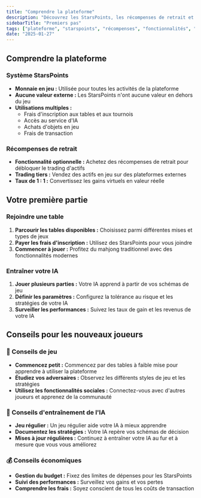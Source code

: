 ```yaml
---
title: "Comprendre la plateforme"
description: "Découvrez les StarsPoints, les récompenses de retrait et les fonctionnalités essentielles de la plateforme Mahjong Stars"
sidebarTitle: "Premiers pas"
tags: ["plateforme", "starspoints", "récompenses", "fonctionnalités", "aperçu"]
date: "2025-01-27"
---
```


## Comprendre la plateforme

### Système StarsPoints
- **Monnaie en jeu :** Utilisée pour toutes les activités de la plateforme
- **Aucune valeur externe :** Les StarsPoints n'ont aucune valeur en dehors du jeu
- **Utilisations multiples :**
  - Frais d'inscription aux tables et aux tournois
  - Accès au service d'IA
  - Achats d'objets en jeu
  - Frais de transaction

### Récompenses de retrait
- **Fonctionnalité optionnelle :** Achetez des récompenses de retrait pour débloquer le trading d'actifs
- **Trading tiers :** Vendez des actifs en jeu sur des plateformes externes
- **Taux de 1 : 1 :** Convertissez les gains virtuels en valeur réelle

## Votre première partie

### Rejoindre une table
1. **Parcourir les tables disponibles :** Choisissez parmi différentes mises et types de jeux
2. **Payer les frais d'inscription :** Utilisez des StarsPoints pour vous joindre
3. **Commencer à jouer :** Profitez du mahjong traditionnel avec des fonctionnalités modernes

### Entraîner votre IA
1. **Jouer plusieurs parties :** Votre IA apprend à partir de vos schémas de jeu
2. **Définir les paramètres :** Configurez la tolérance au risque et les stratégies de votre IA
3. **Surveiller les performances :** Suivez les taux de gain et les revenus de votre IA

## Conseils pour les nouveaux joueurs

### 🎯 Conseils de jeu
- **Commencez petit :** Commencez par des tables à faible mise pour apprendre à utiliser la plateforme
- **Étudiez vos adversaires :** Observez les différents styles de jeu et les stratégies
- **Utilisez les fonctionnalités sociales :** Connectez-vous avec d'autres joueurs et apprenez de la communauté

### 🤖 Conseils d'entraînement de l'IA
- **Jeu régulier :** Un jeu régulier aide votre IA à mieux apprendre
- **Documentez les stratégies :** Votre IA repère vos schémas de décision
- **Mises à jour régulières :** Continuez à entraîner votre IA au fur et à mesure que vous vous améliorez

### 💰 Conseils économiques
- **Gestion du budget :** Fixez des limites de dépenses pour les StarsPoints
- **Suivi des performances :** Surveillez vos gains et vos pertes
- **Comprendre les frais :** Soyez conscient de tous les coûts de transaction